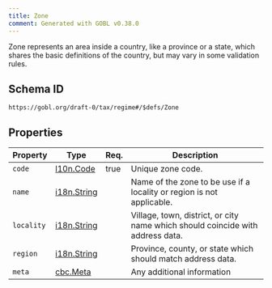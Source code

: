 ```yaml
---
title: Zone
comment: Generated with GOBL v0.38.0
---
```


Zone represents an area inside a country, like a province or a state, which shares the basic definitions of the country, but may vary in some validation rules.

## Schema ID

`https://gobl.org/draft-0/tax/regime#/$defs/Zone`

## Properties

| Property   | Type                                | Req. | Description                                                                    |
|------------|-------------------------------------|------|--------------------------------------------------------------------------------|
| `code`     | [l10n.Code](/draft-0/l10n/code)     | true | Unique zone code.                                                              |
| `name`     | [i18n.String](/draft-0/i18n/string) |      | Name of the zone to be use if a locality or region is not applicable.          |
| `locality` | [i18n.String](/draft-0/i18n/string) |      | Village, town, district, or city name which should coincide with address data. |
| `region`   | [i18n.String](/draft-0/i18n/string) |      | Province, county, or state which should match address data.                    |
| `meta`     | [cbc.Meta](/draft-0/cbc/meta)       |      | Any additional information                                                     |

